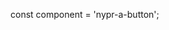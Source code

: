 const component = 'nypr-a-button';

<Meta title="Components/Atoms/Button" component={component} />

<Title />

Buttons are used to trigger actions by clicking or tapping them. They are one of the main components used to control and affect an interface. Without buttons, well, hyperlinks would still be king, and that’d be hell.

### Usage

Use buttons for primary actions on a page (Edit, Add, Save, Engage Time Warp, etc.) Don’t use buttons as navigational elements, use links.

  

### Labels & Icons

Buttons need labels like tires need air. A label is text inside a button that clearly and succinctly indicates the result of clicking that button. A blue button that has the label “Preserve a copy for later retrieval” is all good and dandy but should probably just read “Save”.

Icons can also be used alongside labels to convey more meaning and add visual flair. In some cases (especially in dense or small UI containers) icons can stand on their own, but should be limited to universal functions (i.e. Add, Play, Delete). 

  

### Variations

Radial offers four classes of button spanning a range of hierarchy from bold to subtle.

Primary buttons are reserved for the primary or most important action on a page. And no, every action can’t be the most important action.

Secondary buttons are  used for secondary actions on screens. Styles for secondary buttons can vary from brand to brand, but they must be less visually engaging then a primary. The common style for this is an outlined button.

To the untrained eye, flat buttons might look like links. But, because they are buttons, and buttons are always linked to actions, flat buttons are reserved for tertiary, less important, actions (i.e. Cancel, Show Details, Hide).

What’s a primary button with an icon, but no label? It’s an icon button. You’ll see these a lot in our audio experiences. Use only when an icon's meaning is unambiguous.

### States

Buttons in our system have four base states: Default (also called Active), Hover, Pressed, Disabled. Unless a brand has a specific set of colors for Hover and Disabled, use opacity to show state change.
  

### Sizing

Choose buttons sizes according to their parent container and desired visibility. You’ve got four options to choose from. Medium is our default, but there’s also Small, and Large. Buttons sizes affect their icon size, text size, and internal padding.

  

### Accessibility

Button text and background color must meet the WCAG 2.0 contrast standards, requiring a minimum contrast ratio of 3.0.

Icons buttons must contain a label clearly describing the purpose of the control.



<Subtitle />

<Description of={component} />




<Preview>
  <Story name="all" height="80px">{{
    template: hbs`
    <NyprAButton>Primary Button</NyprAButton>
    <NyprAButton @blank={{true}}>Text Button</NyprAButton>
    <NyprAButton class='o-button--c-quaternary'>Secondary Button</NyprAButton>
    <NyprAButton class='o-button--sm'>Small Button</NyprAButton>
    <NyprAButton class='o-button--extra'>Extra Button</NyprAButton>
    `
  }}</Story>
</Preview>

<Props of={component} />

<Heading>Primary</Heading>

<Preview withToolbar={true}>
  <Story name="primary" height="80px">{{
    template: hbs`<NyprAButton>Primary Button</NyprAButton>`
  }}</Story>
</Preview>

<Heading>Text</Heading>

<Preview withToolbar={true}>
  <Story name="text" height="80px">{{
    template: hbs`<NyprAButton @blank={{true}}>Text Button</NyprAButton>`
  }}</Story>
</Preview>

<Heading>Secondary</Heading>

<Preview withToolbar={true}>
  <Story name="secondary" height="80px">{{
    template: hbs`<NyprAButton class='o-button--c-quaternary'>Secondary Button</NyprAButton>`
  }}</Story>
</Preview>

<Heading>Small</Heading>

<Preview withToolbar={true}>
  <Story name="small" height="80px">{{
    template: hbs`<NyprAButton class='o-button--sm'>Small Button</NyprAButton>`
  }}</Story>
</Preview>

<Heading>Extra</Heading>

<Preview withToolbar={true}>
  <Story name="extra" height="80px">{{
    template: hbs`<NyprAButton class='o-button--extra'>Extra Button</NyprAButton>`
  }}</Story>
</Preview>

